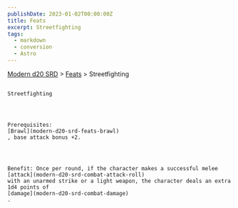 ```yaml
---
publishDate: 2023-01-02T00:00:00Z
title: Feats
excerpt: Streetfighting
tags:
  - markdown
  - conversion
  - Astro
---
```


[Modern d20 SRD](/#modernD20) > [Feats](modern-d20-srd-feats-index) > Streetfighting

##

    Streetfighting




    Prerequisites:
    [Brawl](modern-d20-srd-feats-brawl)
    , base attack bonus +2.




    Benefit: Once per round, if the character makes a successful melee
    [attack](modern-d20-srd-combat-attack-roll)
    with an unarmed strike or a light weapon, the character deals an extra 1d4 points of
    [damage](modern-d20-srd-combat-damage)
    .

